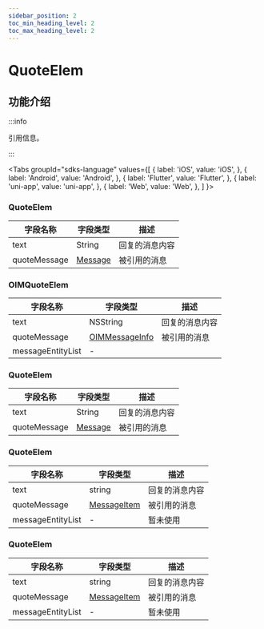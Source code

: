 ```yaml
---
sidebar_position: 2
toc_min_heading_level: 2
toc_max_heading_level: 2
---
```


# QuoteElem

## 功能介绍

:::info

引用信息。

:::

<Tabs
groupId="sdks-language"
values={[
{ label: 'iOS', value: 'iOS', },
{ label: 'Android', value: 'Android', },
{ label: 'Flutter', value: 'Flutter', },
{ label: 'uni-app', value: 'uni-app', },
{ label: 'Web', value: 'Web', },
]
}>

<TabItem value="Flutter">

### QuoteElem

| 字段名称     | 字段类型                                           | 描述           |
| ------------ | -------------------------------------------------- | -------------- |
| text         | String                                             | 回复的消息内容 |
| quoteMessage | [Message](docs/sdks/class/message/messageInfo.mdx) | 被引用的消息   |

</TabItem>

<TabItem value="iOS">

### OIMQuoteElem

| 字段名称          | 字段类型                                                                    | 描述           |
| ----------------- | --------------------------------------------------------------------------- | -------------- |
| text              | NSString                                                                    | 回复的消息内容 |
| quoteMessage      | [OIMMessageInfo](docs/sdks/class/message/messageInfo.mdx)                   | 被引用的消息   |
| messageEntityList | - |                |暂未使用

</TabItem>

<TabItem value="Android">

### QuoteElem

| 字段名称     | 字段类型                                           | 描述           |
| ------------ | -------------------------------------------------- | -------------- |
| text         | String                                             | 回复的消息内容 |
| quoteMessage | [Message](docs/sdks/class/message/messageInfo.mdx) | 被引用的消息   |

</TabItem>

<TabItem value="Web">

### QuoteElem

| 字段名称          | 字段类型                                                     | 描述           |
| ----------------- | ------------------------------------------------------------ | -------------- |
| text              | string                                                       | 回复的消息内容 |
| quoteMessage      | [MessageItem](docs/sdks/class/message/messageInfo.mdx)       | 被引用的消息   |
| messageEntityList | - |       暂未使用         |

</TabItem>

<TabItem value="uni-app">

### QuoteElem

| 字段名称          | 字段类型                                                     | 描述           |
| ----------------- | ------------------------------------------------------------ | -------------- |
| text              | string                                                       | 回复的消息内容 |
| quoteMessage      | [MessageItem](docs/sdks/class/message/messageInfo.mdx)       | 被引用的消息   |
| messageEntityList | - |     暂未使用           |

</TabItem>

</Tabs>
